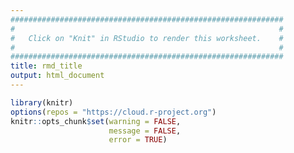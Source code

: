 ```yaml
---
#############################################################
#                                                           #
#   Click on "Knit" in RStudio to render this worksheet.    #
#                                                           #
#############################################################
title: rmd_title
output: html_document
---
```


```r
library(knitr)
options(repos = "https://cloud.r-project.org")
knitr::opts_chunk$set(warning = FALSE, 
                      message = FALSE,
                      error = TRUE)
```
